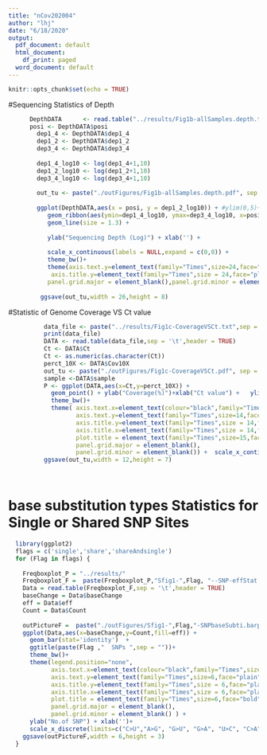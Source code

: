 ```yaml
---
title: "nCov202004"
author: "lhj"
date: "6/18/2020"
output:
  pdf_document: default
  html_document:
    df_print: paged
  word_document: default
---
```


```r
knitr::opts_chunk$set(echo = TRUE)
```


#Sequencing Statistics of Depth
```r
      DepthDATA      <- read.table("../results/Fig1b-allSamples.depth.txt", header=TRUE)
      posi <- DepthDATA$posi
        dep1_4 <- DepthDATA$dep1_4
        dep1_2 <- DepthDATA$dep1_2
        dep3_4 <- DepthDATA$dep3_4
        
        dep1_4_log10 <- log(dep1_4+1,10)
        dep1_2_log10 <- log(dep1_2+1,10)
        dep3_4_log10 <- log(dep3_4+1,10)
  
        out_tu <- paste("./outFigures/Fig1b-allSamples.depth.pdf", sep = "") 
  
        ggplot(DepthDATA,aes(x = posi, y = dep1_2_log10)) + #ylim(0,5)+
           geom_ribbon(aes(ymin=dep1_4_log10, ymax=dep3_4_log10, x=posi), fill = "grey", alpha = 0.8) + 
           geom_line(size = 1.3) +
      
           ylab("Sequencing Depth (Log)") + xlab('') + 
           
           scale_x_continuous(labels = NULL,expand = c(0,0)) +
           theme_bw()+ 
           theme(axis.text.y=element_text(family="Times",size=24,face="plain"), 
            axis.title.y=element_text(family="Times",size = 24,face="plain"), 
           panel.grid.major = element_blank(),panel.grid.minor = element_blank(),panel.background = 		element_blank(),panel.border = element_blank()) +  
           
         ggsave(out_tu,width = 26,height = 8)

```



#Statistic of Genome Coverage VS Ct value 
```r
          data_file <- paste("../results/Fig1c-CoverageVSCt.txt",sep = "")
          print(data_file)
          DATA <- read.table(data_file,sep = '\t',header = TRUE)
          Ct <- DATA$Ct
          Ct <- as.numeric(as.character(Ct))
          perct_10X <- DATA$Cov10X
          out_tu <- paste("./outFigures/Fig1c-CoverageVSCt.pdf", sep = "") 
          sample <-DATA$sample
          P <- ggplot(DATA,aes(x=Ct,y=perct_10X)) +
            geom_point() + ylab("Coverage(%)")+xlab("Ct value") +   ylim(0,100) +    
            theme_bw()+  
            theme( axis.text.x=element_text(colour="black",family="Times",size=14,angle = 90, hjust = 1), 
                   axis.text.y=element_text(family="Times",size=14,face="plain"), 
                   axis.title.y=element_text(family="Times",size = 14,face="plain"), 
                   axis.title.x=element_text(family="Times",size = 14,face="plain"), 
                   plot.title = element_text(family="Times",size=15,face="bold",hjust = 0.5), 
                   panel.grid.major = element_blank(), 
                   panel.grid.minor = element_blank()) +  scale_x_continuous(limits = c(20,40)) + 
          ggsave(out_tu,width = 12,height = 7)




```






# base substitution types Statistics for Single or Shared SNP Sites
```r
  library(ggplot2)
  flags = c('single','share','shareAndsingle')  
  for (Flag in flags) {
    
    Freqboxplot_P = "../results/"
    Freqboxplot_F =  paste(Freqboxplot_P,"Sfig1-",Flag, "--SNP-effStat.txt",sep = "")
    Data = read.table(Freqboxplot_F,sep = '\t',header = TRUE)
    baseChange = Data$baseChange	
    eff = Data$eff
    Count = Data$Count
    
    outPictureF =  paste("./outFigures/Sfig1-",Flag,"-SNPbaseSubti.barplot.pdf",sep = "")
    ggplot(Data,aes(x=baseChange,y=Count,fill=eff)) +   
      geom_bar(stat='identity')  + 
      ggtitle(paste(Flag ,"  SNPs ",sep = ""))+ 
      theme_bw()+ 
      theme(legend.position="none",
            axis.text.x=element_text(colour="black",family="Times",size=6,angle = 0, hjust = 1),
            axis.text.y=element_text(family="Times",size=6,face="plain"), 
            axis.title.y=element_text(family="Times",size = 6,face="plain"), 
            axis.title.x=element_text(family="Times",size = 6,face="plain"), 
            plot.title = element_text(family="Times",size=6,face="bold",hjust = 0.5), 
            panel.grid.major = element_blank(), 
            panel.grid.minor = element_blank() ) +
      ylab("No.of SNP") + xlab('')+
      scale_x_discrete(limits=c("C>U","A>G", "G>U", "G>A", "U>C", "C>A", "G>C", "U>G", "C>G", "A>U", "U>A", "A>C"))   
    ggsave(outPictureF,width = 6,height = 3)  
  }



```




